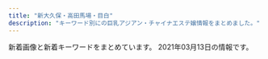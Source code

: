 ```yaml
---
title: "新大久保・高田馬場・目白"
description: "キーワード別にの巨乳アジアン・チャイナエステ嬢情報をまとめました。"
---
```


新着画像と新着キーワードをまとめています。
2021年03月13日の情報です。

<DmmAffiliateIns />
<KeywordTable
  shops={
    [
    {
        "station": "JR\u5927\u4e45\u4fdd\u99c5\u5357\u53e3",
        "name": "\u30df\u30eb\u30af",
        "url": "http://milk.tyo.cm/",
        "keywords": {
            "87": 8,
            "E": 16,
            "85": 24,
            "83": 8,
            "90": 8,
            "D": 40,
            "86": 8,
            "C": 14
        },
        "img_links": [
            "http://milk.tyo.cm/photos/sites/72/2021/02/202102240112042.jpg",
            "http://milk.tyo.cm/photos/sites/72/2021/03/2021030109204879.jpg",
            "http://milk.tyo.cm/images/tit_service.png",
            "http://milk.tyo.cm/images/img_service02.jpg",
            "http://milk.tyo.cm/images/tit_pick.png",
            "http://milk.tyo.cm/images/img_service01.jpg",
            "http://milk.tyo.cm/photos/sites/72/2020/11/202011100524008.jpg",
            "http://milk.tyo.cm/photos/sites/72/2021/03/2021030201303372.jpg",
            "http://milk.tyo.cm/images/room1_l.jpg",
            "http://milk.tyo.cm/images/top.png",
            "http://milk.tyo.cm/images/link_nav01.png",
            "http://milk.tyo.cm/images/sp_nav02.png",
            "http://milk.tyo.cm/photos/sites/72/2021/02/2021021003450576.jpg",
            "http://milk.tyo.cm/images/koko_234x60.png",
            "http://milk.tyo.cm/images/room3_l.jpg",
            "http://milk.tyo.cm/images/sp_header.jpg",
            "http://milk.tyo.cm/images/bg_cont01.png",
            "http://milk.tyo.cm/images/room2_l.jpg",
            "http://milk.tyo.cm/photos/sites/72/2020/06/2020061206444417.jpg",
            "http://milk.tyo.cm/images/img_service04.jpg",
            "http://milk.tyo.cm/images/bg_cont03.png",
            "http://milk.tyo.cm/images/ico_headline.png",
            "http://milk.tyo.cm/images/link_nav02.png",
            "http://milk.tyo.cm/images/sp_nav03.png",
            "http://milk.tyo.cm/photos/sites/72/2020/06/2020061206443832.jpg",
            "http://milk.tyo.cm/photos/sites/72/2021/01/2021012610102711.jpg",
            "http://milk.tyo.cm/images/room4_l.jpg",
            "http://milk.tyo.cm/images/re.png",
            "http://milk.tyo.cm/images/sp_nav01.png",
            "http://milk.tyo.cm/images/tit_staff.png",
            "http://milk.tyo.cm/photos/sites/72/2021/02/202102100345053.jpg",
            "http://milk.tyo.cm/images/link_nav05.png",
            "http://milk.tyo.cm/images/link_nav04.png",
            "http://milk.tyo.cm/images/com_tel.png",
            "http://milk.tyo.cm/images/img_service03.jpg",
            "http://milk.tyo.cm/images/sp_tit_pick.png",
            "http://milk.tyo.cm/images/link_nav03.png",
            "http://milk.tyo.cm/images/blog.jpg"
        ]
    },
    {
        "img_links": [
            "http://www.harunoyume.com/images/service-image.jpg",
            "http://www.harunoyume.com/images/covergirl.jpg",
            "http://www.harunoyume.com/images/discount.jpg",
            "http://www.harunoyume.com/images/campaign.jpg"
        ],
        "name": "\u6625\u306e\u5922",
        "url": "http://www.harunoyume.com/",
        "station": "JR\u65b0\u5927\u4e45\u4fdd\u99c5",
        "keywords": {}
    },
    {
        "station": "JR\u5927\u4e45\u4fdd\u99c5\u5317\u53e3",
        "name": "Lovely Heart",
        "url": "http://aes-salon.com/",
        "img_links": [
            "http://aes-salon.com/pic/top2.jpg",
            "http://aes-salon.com/scdl/staff/10351.jpg",
            "http://aes-salon.com/img/system/campaign.jpg",
            "http://aes-salon.com/scdl/staff/10641mb.jpg",
            "http://aes-salon.com/scdl/staff/10341.jpg",
            "http://aes-salon.com/scdl/staff/10671mb.jpg",
            "http://aes-salon.com/img/access/road3.jpg",
            "http://aes-salon.com/pic/head.jpg",
            "http://aes-salon.com/scdl/staff/10291mb.jpg",
            "http://aes-salon.com/scdl/staff/10631mb.jpg",
            "http://aes-salon.com/scdl/staff/10562.jpg",
            "http://aes-salon.com/scdl/staff/10571mb.jpg",
            "http://aes-salon.com/scdl/staff/10694.jpg",
            "http://aes-salon.com/scdl/staff/10602.jpg",
            "http://aes-salon.com/pic/top1.jpg",
            "http://aes-salon.com/scdl/staff/10081mb.jpg",
            "http://aes-salon.com/scdl/staff/10651.jpg",
            "http://aes-salon.com/scdl/staff/10671.jpg",
            "http://aes-salon.com/scdl/staff/10661.jpg",
            "http://aes-salon.com/scdl/staff/10292.jpg",
            "http://aes-salon.com/scdl/staff/10341mb.jpg",
            "http://aes-salon.com/scdl/staff/10121.jpg",
            "http://aes-salon.com/scdl/staff/10091mb.jpg",
            "http://aes-salon.com/scdl/staff/10411mb.jpg",
            "http://aes-salon.com/scdl/staff/10091.jpg",
            "http://aes-salon.com/scdl/staff/10471mb.jpg",
            "http://aes-salon.com/scdl/staff/10092.jpg",
            "http://aes-salon.com/scdl/staff/10351mb.jpg",
            "http://aes-salon.com/scdl/staff/10122.jpg",
            "http://aes-salon.com/scdl/staff/10511.jpg",
            "http://aes-salon.com/scdl/staff/10412.jpg",
            "http://aes-salon.com/scdl/staff/10462.jpg",
            "http://aes-salon.com/img/ttl_att.png",
            "http://aes-salon.com/scdl/staff/10471.jpg",
            "http://aes-salon.com/scdl/staff/10601mb.jpg",
            "http://aes-salon.com/img/access/roaddm.png",
            "http://aes-salon.com/img/access/road2.jpg",
            "http://aes-salon.com/scdl/staff/10441mb.jpg",
            "http://aes-salon.com/scdl/staff/10121mb.jpg",
            "http://aes-salon.com/img/ttl_staff.png",
            "http://aes-salon.com/scdl/staff/10291.jpg",
            "http://aes-salon.com/scdl/staff/10502.jpg",
            "http://aes-salon.com/scdl/staff/10472.jpg",
            "http://aes-salon.com/img/access/road4.jpg",
            "http://aes-salon.com/scdl/staff/10083.jpg",
            "http://aes-salon.com/scdl/staff/10411.jpg",
            "http://aes-salon.com/scdl/staff/10501mb.jpg",
            "http://aes-salon.com/img/access/road1.jpg",
            "http://aes-salon.com/img/ttl_attbnr.jpg",
            "http://aes-salon.com/scdl/staff/10081.jpg",
            "http://aes-salon.com/scdl/staff/10342.jpg",
            "http://aes-salon.com/scdl/staff/10501.jpg",
            "http://aes-salon.com/scdl/staff/10651mb.jpg",
            "http://aes-salon.com/scdl/staff/10082.jpg",
            "http://aes-salon.com/scdl/staff/10591.jpg",
            "http://aes-salon.com/scdl/staff/10661mb.jpg",
            "http://aes-salon.com/scdl/staff/10461.jpg",
            "http://aes-salon.com/scdl/staff/10563.jpg",
            "http://aes-salon.com/i/files/homeimg.jpg",
            "http://aes-salon.com/scdl/staff/10641.jpg",
            "http://aes-salon.com/scdl/staff/10621.jpg",
            "http://aes-salon.com/scdl/staff/10571.jpg",
            "http://aes-salon.com/scdl/staff/10691mb.jpg",
            "http://aes-salon.com/scdl/staff/10692.jpg",
            "http://aes-salon.com/scdl/staff/10601.jpg",
            "http://aes-salon.com/img/ttl_bekan.jpg",
            "http://aes-salon.com/scdl/staff/10693.jpg",
            "http://aes-salon.com/img/ttl_nouka.jpg",
            "http://aes-salon.com/scdl/staff/10461mb.jpg",
            "http://aes-salon.com/scdl/staff/10592.jpg",
            "http://aes-salon.com/img/ttl_sister.png",
            "http://aes-salon.com/scdl/staff/10591mb.jpg",
            "http://aes-salon.com/img/ttl_mobile.jpg",
            "http://aes-salon.com/scdl/staff/10681mb.jpg",
            "http://aes-salon.com/scdl/staff/10681.jpg",
            "http://aes-salon.com/scdl/staff/10631.jpg",
            "http://aes-salon.com/scdl/staff/10441.jpg",
            "http://aes-salon.com/scdl/staff/10691.jpg",
            "http://aes-salon.com/scdl/staff/10621mb.jpg",
            "http://aes-salon.com/scdl/staff/10511mb.jpg",
            "http://aes-salon.com/scdl/staff/10561.jpg",
            "http://aes-salon.com/scdl/staff/10561mb.jpg"
        ],
        "keywords": {
            "C": 35
        }
    },
    {
        "name": "Lui\uff5e\u30eb\u30a4\uff5e",
        "img_links": [
            "http://www.e-candy.work/img/ai1.jpg",
            "http://www.e-candy.work/images/mobile.jpg",
            "http://www.e-candy.work/images/5.jpg",
            "http://www.e-candy.work/images/sys1.jpg",
            "http://www.e-candy.work/images/sys2.jpg",
            "http://www.e-candy.work/images/int1.png",
            "http://www.e-candy.work/images/head.jpg",
            "http://www.e-candy.work/img/miki1.jpg",
            "http://www.e-candy.work/images/6.jpg",
            "http://www.e-candy.work/images/7.jpg",
            "http://www.e-candy.work/img/nana1.jpg",
            "http://www.e-candy.work/images/interior_t.png",
            "http://www.e-candy.work/images/staff_t.png",
            "http://www.e-candy.work/images/info.png",
            "http://www.e-candy.work/images/int2.png",
            "http://www.e-candy.work/images/1.jpg",
            "http://www.e-candy.work/images/s1.png",
            "http://www.e-candy.work/images/8.jpg",
            "http://www.e-candy.work/img/haruka1.jpg",
            "http://www.e-candy.work/images/sys3.png",
            "http://www.e-candy.work/images/newface.png",
            "http://www.e-candy.work/images/3.jpg",
            "http://www.e-candy.work/img/rina1.jpg",
            "http://www.e-candy.work/img/yui1.jpg",
            "http://www.e-candy.work/images/news.jpg",
            "http://www.e-candy.work/images/4.jpg",
            "http://www.e-candy.work/images/tel.jpg",
            "http://www.e-candy.work/img/aya1.jpg"
        ],
        "keywords": {},
        "station": "\u65b0\u5927\u4e45\u4fdd\u99c5",
        "url": "http://www.e-candy.work/"
    },
    {
        "url": "https://angel.abnavi.info/",
        "keywords": {
            "87": 1,
            "86": 4,
            "85": 1,
            "D": 5,
            "C": 14
        },
        "name": "Angel",
        "img_links": [
            "https://angel.abnavi.info/images/end.png",
            "https://angel.abnavi.info/photos/sites/7/2020/11/2020110606371089.jpg",
            "https://angel.abnavi.info/images/room1.jpg",
            "https://angel.abnavi.info/images/room2.jpg",
            "https://angel.abnavi.info/images/room3.jpg",
            "https://angel.abnavi.info/photos/sites/7/2020/07/2020073006120917.jpg",
            "https://angel.abnavi.info/images/news_bj3.jpg",
            "https://angel.abnavi.info/images/nbj1.jpg",
            "https://angel.abnavi.info/images/nbj3.jpg",
            "https://angel.abnavi.info/images/room4.jpg",
            "https://angel.abnavi.info/images/s_news.png",
            "https://angel.abnavi.info/photos/sites/7/2020/10/2020101305350920.jpg",
            "https://angel.abnavi.info/photos/sites/7/2020/07/2020073005201940.jpg",
            "https://angel.abnavi.info/images/s_staff.jpg",
            "https://angel.abnavi.info/photos/sites/7/2020/07/2020073005202048.jpg",
            "https://angel.abnavi.info/images/top.jpg",
            "https://angel.abnavi.info/photos/sites/7/2020/09/2020092301333424.jpg"
        ],
        "station": "JR\u9ad8\u7530\u99ac\u5834\u99c5"
    },
    {
        "keywords": {
            "D": 182,
            "C": 2,
            "88": 27,
            "85": 18,
            "83": 9,
            "86": 94,
            "E": 36,
            "87": 72
        },
        "url": "http://familiar.tyo.cm/",
        "img_links": [
            "http://familiar.tyo.cm/photos/sites/37/2019/03/2019032406115312.jpg",
            "http://familiar.tyo.cm/photos/sites/37/2019/06/2019061502562797.jpg",
            "http://familiar.tyo.cm/photos/sites/37/2019/11/2019110802115992.jpg",
            "http://familiar.tyo.cm/photos/sites/37/2019/09/201909270657496.jpg",
            "http://familiar.tyo.cm/photos/sites/37/2019/12/2019120502264671.jpg",
            "http://familiar.tyo.cm/photos/sites/37/2019/12/2019120401354980.jpg",
            "http://familiar.tyo.cm/images/s_link.jpg",
            "http://familiar.tyo.cm/photos/sites/37/2019/03/2019031806471671.jpg",
            "http://familiar.tyo.cm/photos/sites/37/2019/06/2019061502562745.jpg",
            "http://familiar.tyo.cm/photos/sites/37/2019/12/201912130833132.jpg",
            "http://familiar.tyo.cm/photos/sites/37/2019/03/2019032406115446.jpg",
            "http://familiar.tyo.cm/photos/sites/37/2019/03/2019032406115451.jpg",
            "http://familiar.tyo.cm/photos/sites/37/2019/12/2019120401354873.jpg",
            "http://familiar.tyo.cm/photos/sites/37/2019/10/2019100304481325.jpg",
            "http://familiar.tyo.cm/photos/sites/37/2018/12/2018121903013346.jpg",
            "http://familiar.tyo.cm/photos/sites/37/2019/06/2019060406241084.jpg",
            "http://familiar.tyo.cm/photos/sites/37/2019/10/2019102408541458.jpg",
            "http://familiar.tyo.cm/images/mobile.jpg",
            "http://familiar.tyo.cm/photos/sites/37/2019/03/2019032406115491.jpg",
            "http://familiar.tyo.cm/photos/sites/37/2019/12/2019120502265383.jpg",
            "http://familiar.tyo.cm/photos/sites/37/2019/10/2019102502193826.jpg",
            "http://familiar.tyo.cm/photos/sites/37/2019/06/2019061502562798.jpg",
            "http://familiar.tyo.cm/photos/sites/37/2019/10/2019102502193551.jpg",
            "http://familiar.tyo.cm/photos/sites/37/2019/03/2019032406115598.jpg",
            "http://familiar.tyo.cm/images/1.png",
            "http://familiar.tyo.cm/images/top.png",
            "http://familiar.tyo.cm/images/s_news.jpg",
            "http://familiar.tyo.cm/images/tel.png",
            "http://familiar.tyo.cm/photos/sites/37/2019/12/2019120401355046.jpg",
            "http://familiar.tyo.cm/photos/sites/37/2019/03/2019032406115311.jpg",
            "http://familiar.tyo.cm/photos/sites/37/2018/12/2018121903022968.jpg",
            "http://familiar.tyo.cm/photos/sites/37/2019/09/2019090503385014.jpg",
            "http://familiar.tyo.cm/photos/sites/37/2019/11/2019112902341792.jpg",
            "http://familiar.tyo.cm/photos/sites/37/2019/06/2019062210030384.jpg",
            "http://familiar.tyo.cm/photos/sites/37/2019/06/201906040617136.jpg",
            "http://familiar.tyo.cm/photos/sites/37/2019/11/2019112002511160.jpg",
            "http://familiar.tyo.cm/photos/sites/37/2019/06/2019060406161857.jpg",
            "http://familiar.tyo.cm/images/s_staff.jpg",
            "http://familiar.tyo.cm/photos/sites/37/2019/03/2019032406115440.jpg"
        ],
        "station": "JR\u65b0\u5927\u4e45\u4fdd\u99c5",
        "name": "Familiar\u30fb\u30d5\u30a1\u30df\u30ea\u30fc\u30a2"
    },
    {
        "img_links": [
            "http://www.china-es.info/images/news.jpg",
            "http://www.china-es.info/images/mobile.jpg",
            "http://www.china-es.info/img/nana1.jpg",
            "http://www.china-es.info/images/menu/interior.jpg",
            "http://www.china-es.info/images/top.jpg",
            "http://www.china-es.info/images/menu/top.jpg",
            "http://www.china-es.info/images/sys1.jpg",
            "http://www.china-es.info/images/int3.jpg",
            "http://www.china-es.info/images/staff_t.jpg",
            "http://www.china-es.info/images/interior_t.jpg",
            "http://www.china-es.info/img/hibiki1.jpg",
            "http://www.china-es.info/images/rec2.jpg",
            "http://www.china-es.info/images/sys2.jpg",
            "http://www.china-es.info/images/int1.jpg",
            "http://www.china-es.info/images/int4.jpg",
            "http://www.china-es.info/img/ringo1.jpg",
            "http://www.china-es.info/img/nana2.jpg",
            "http://www.china-es.info/images/sys3.jpg",
            "http://www.china-es.info/images/menu/staff.jpg",
            "http://www.china-es.info/images/int2.jpg",
            "http://www.china-es.info/images/head.jpg",
            "http://www.china-es.info/images/rec1.jpg"
        ],
        "url": "http://www.china-es.info/",
        "station": "JR\u9ad8\u7530\u99ac\u5834\u99c5\u65e9\u7a32\u7530\u53e3",
        "keywords": {},
        "name": "Honey At Home \u30cf\u30cb\u30fc\u30a2\u30c3\u30c8\u30db\u30fc\u30e0"
    },
    {
        "img_links": [
            "http://familiar.ests.jp/photos/sites/33/2019/09/2019092718554568.jpg",
            "http://familiar.ests.jp/images/staff_bj4s.png",
            "http://familiar.ests.jp/images/news.png",
            "http://familiar.ests.jp/photos/sites/33/2019/07/2019073009094778.jpg",
            "http://familiar.ests.jp/photos/sites/33/2019/09/2019092318545965.jpg",
            "http://familiar.ests.jp/images/s_link.png",
            "http://familiar.ests.jp/images/staff_bj1s.png",
            "http://familiar.ests.jp/images/mobile.jpg",
            "http://familiar.ests.jp/images/top.jpg",
            "http://familiar.ests.jp/images/nei_bj1.png",
            "http://familiar.ests.jp/images/s_service.png",
            "http://familiar.ests.jp/images/acc.png",
            "http://familiar.ests.jp/images/bian.jpg",
            "http://familiar.ests.jp/photos/sites/33/2019/09/2019092718570723.jpg",
            "http://familiar.ests.jp/images/service.jpg",
            "http://familiar.ests.jp/photos/sites/33/2020/10/2020101901153954.jpg",
            "http://familiar.ests.jp/photos/sites/33/2020/10/2020101409554799.jpg",
            "http://familiar.ests.jp/images/s_staff.png",
            "http://familiar.ests.jp/images/info.png"
        ],
        "name": "\u99ac\u5834one",
        "url": "http://familiar.ests.jp/",
        "station": "JR\u9ad8\u7530\u99ac\u5834\u99c5\u65e9\u7a32\u7530\u53e3",
        "keywords": {
            "C": 18,
            "86": 3,
            "83": 3
        }
    },
    {
        "img_links": [
            "http://esthe.top/images/an_1_05.jpg",
            "http://esthe.top/images/an_1_04.jpg",
            "http://esthe.top/images/staff_images/staff_07b.jpg",
            "http://esthe.top/images/room_images/gallery-01.jpg",
            "http://esthe.top/images/demo/slider/tooltips/slide3.png",
            "http://esthe.top/images/demo/slider/images/slide1.png",
            "http://esthe.top/images/room_images/gallery-03.jpg",
            "http://esthe.top/images/acs_ima/access-02.jpg",
            "http://esthe.top/images/room_images/gallery-06.jpg",
            "http://esthe.top/images/room_images/index-02.jpg",
            "http://esthe.top/images/staff_images/staff_01a.jpg",
            "http://esthe.top/images/an_2_05.jpg",
            "http://esthe.top/images/staff_images/staff_01b.jpg",
            "http://esthe.top/images/staff_images/staff_010a.jpg",
            "http://esthe.top/images/demo/slider/images/slide4.png",
            "http://esthe.top/images/Bottom_01.jpg",
            "http://esthe.top/images/an_1_06.jpg",
            "http://esthe.top/images/acs_ima/access-04.jpg",
            "http://esthe.top/images/staff_images/staff_010b.jpg",
            "http://esthe.top/images/staff_images/staff_04b.jpg",
            "http://esthe.top/images/Bottom_02.jpg",
            "http://esthe.top/images/staff_images/staff_09b.jpg",
            "http://esthe.top/images/an_2_03.jpg",
            "http://esthe.top/images/an_2_06.jpg",
            "http://esthe.top/images/an_2_04.jpg",
            "http://esthe.top/images/staff_images/staff_04a.jpg",
            "http://esthe.top/images/QRcode.jpg",
            "http://esthe.top/images/demo/slider/tooltips/slide1.png",
            "http://esthe.top/images/staff_images/staff_09a.jpg",
            "http://esthe.top/images/room_images/index-01.jpg",
            "http://esthe.top/images/an_1_03.jpg",
            "http://esthe.top/images/demo/slider/tooltips/slide5.png",
            "http://esthe.top/images/room_images/gallery-02.jpg",
            "http://esthe.top/images/acs_ima/access-01.jpg",
            "http://esthe.top/images/demo/slider/images/slide2.png",
            "http://esthe.top/images/an_2_02.jpg",
            "http://esthe.top/images/an_1_07.jpg",
            "http://esthe.top/images/an_2_07.jpg",
            "http://esthe.top/images/room_images/gallery-05.jpg",
            "http://esthe.top/images/acs_ima/access-03.jpg",
            "http://esthe.top/images/demo/slider/images/slide5.png",
            "http://esthe.top/images/demo/slider/images/slide3.png",
            "http://esthe.top/images/demo/slider/tooltips/slide4.png",
            "http://esthe.top/images/room_images/gallery-04.jpg",
            "http://esthe.top/images/staff_images/staff_07a.jpg",
            "http://esthe.top/images/an_1_02.jpg",
            "http://esthe.top/images/demo/slider/tooltips/slide2.png"
        ],
        "url": "http://esthe.top/",
        "keywords": {},
        "name": "RAN\uff5e\u30e9\u30f3\uff5e",
        "station": "JR\u9ad8\u7530\u99ac\u5834\u99c5\u6771\u53e3"
    },
    {
        "url": "http://massage-1.net/",
        "img_links": [
            "http://massage-1.net/images/top/top_04.jpg",
            "http://massage-1.net/images/staff_image/staf_05a.jpg",
            "http://massage-1.net/images/page_top.png",
            "http://massage-1.net/images/top/top_06.jpg",
            "http://massage-1.net/images/top/top_01.jpg",
            "http://massage-1.net/images/top/top_02.jpg",
            "http://massage-1.net/images/top/top_03.jpg",
            "http://massage-1.net/images/top/top_08.png",
            "http://massage-1.net/images/top/top_05.jpg",
            "http://massage-1.net/images/home/top.jpg"
        ],
        "name": "\u697d\u5712",
        "station": "JR\u9ad8\u7530\u99ac\u5834\u99c5\u65e9\u7a32\u7530\u53e3",
        "keywords": {}
    },
    {
        "url": "https://tsukinohana88.wixsite.com/index",
        "img_links": [
            "https://static.wixstatic.com/media/80a184_badd496c271c4b31b8258ef657e73a1c~mv2.jpg",
            "https://static.wixstatic.com/media/80a184_4550829836ff415fbf5640784aed82eb~mv2.png",
            "https://static.wixstatic.com/media/80a184_126746405a7f40f191a12f71b777ea41~mv2.png",
            "https://static.wixstatic.com/media/80a184_e559d78a6dc94757946448f2405d903b~mv2.jpg",
            "https://static.wixstatic.com/media/80a184_5208b825bc574a8e8c38cfed61640f7b~mv2.png",
            "https://static.wixstatic.com/media/80a184_6f8a99a76cfa4e8cb6871f8cdc4667f5~mv2.png",
            "https://static.wixstatic.com/media/71aabe_7fde48e91203411687f75bf66049b810~mv2.jpg",
            "https://static.wixstatic.com/media/71aabe_595c6eb6f67c4a098580c4aa868223d6~mv2.jpg",
            "https://static.wixstatic.com/media/80a184_1b3783a2f5af4bb192773e9c310f5c89~mv2.png",
            "https://static.wixstatic.com/media/80a184_18f60081ea1047b0a35a349e1c4155f8~mv2.jpg",
            "https://static.wixstatic.com/media/80a184_60e3e10d71c6473ca82f313fefc49773~mv2.png",
            "https://static.wixstatic.com/media/80a184_82935849944c46ee915c04bfe2e9b3cb~mv2.jpeg",
            "https://static.wixstatic.com/media/80a184_591f50f34faa42e6b9492a8d9157c96f~mv2.png",
            "https://static.wixstatic.com/media/80a184_b70a2c117ac542f79ec2a2014b642be4~mv2.png"
        ],
        "station": "JR\u65b0\u5927\u4e45\u4fdd\u99c5",
        "name": "\u6708\u306e\u82b1",
        "keywords": {}
    },
    {
        "station": "JR\u5927\u4e45\u4fdd\u99c5\u5317\u53e3",
        "name": "COCORO",
        "url": "https://www.cocoro556.in/",
        "img_links": [
            "https://www.cocoro556.in/img/material/pd_st1.png",
            "https://www.cocoro556.in/img/material/p3_1_t1.png",
            "https://www.cocoro556.in/img/girl/list/slist144346e3df3ff1cef1386c89c6ba9e9f72e.jpg",
            "https://www.cocoro556.in/img/girl/thumb/smain126242f85375ac3eb532582567360874d2d6.jpg",
            "https://www.cocoro556.in/img/girl/thumb/smain1423ae12bc52cc115b3190fbe6a84a8ffa74.jpg",
            "https://www.cocoro556.in/img/girl/main/smain164135ee9e4407f412c3d2708030a189f1c0.jpg",
            "https://www.cocoro556.in/img/material/pageheaderimg4.jpg",
            "https://www.cocoro556.in/img/material/p2_t2_sub_m1_2.png",
            "https://www.cocoro556.in/img/material/pd_st3.png",
            "https://www.cocoro556.in/img/camp/camp20200426sub.jpg",
            "https://www.cocoro556.in/img/material/p2_t2_subt5_m1.png",
            "https://www.cocoro556.in/img/material/mobilesite.png",
            "https://www.cocoro556.in/img/material/photost7.png",
            "https://www.cocoro556.in/img/material/p2_t2_sub_m1_1.png",
            "https://www.cocoro556.in/img/material/noimg_m.jpg",
            "https://www.cocoro556.in/img/material/p2_t2_subt1.png",
            "https://www.cocoro556.in/img/girl/list/slist16322954962968a79edd4eae79b844b9988.jpg",
            "https://www.cocoro556.in/img/girl/thumb/smain1443346e3df3ff1cef1386c89c6ba9e9f72e.jpg",
            "https://www.cocoro556.in/img/girl/thumb/smain1493773ceed1a7cd35919e9c6866285fb943.jpg",
            "https://www.cocoro556.in/img/material/pd_number.png",
            "https://www.cocoro556.in/img/material/gm4_rollout.png",
            "https://www.cocoro556.in/img/material/pageheaderimg1.jpg",
            "https://www.cocoro556.in/img/material/photost5.png",
            "https://www.cocoro556.in/img/material/p2_t2_subt5.png",
            "https://www.cocoro556.in/img/material/p6_t3.png",
            "https://www.cocoro556.in/img/girl/thumb/smain1541a1f8e548a2959236fdd0e7abcde80ac7.jpg",
            "https://www.cocoro556.in/img/girl/thumb/smain126332fd72809eba38056753c1720b05d8d5.jpg",
            "https://www.cocoro556.in/img/material/p2_t2_subt5_m2.png",
            "https://www.cocoro556.in/img/girl/thumb/smain1441346e3df3ff1cef1386c89c6ba9e9f72e.jpg",
            "https://www.cocoro556.in/img/material/top_t3_imgrev1.jpg",
            "https://www.cocoro556.in/img/material/photost4rev1.png",
            "https://www.cocoro556.in/img/material/top_t3.png",
            "https://www.cocoro556.in/img/girl/thumb/smain126142f85375ac3eb532582567360874d2d6.jpg",
            "https://www.cocoro556.in/img/girl/list/slist12642f85375ac3eb532582567360874d2d6.jpg",
            "https://www.cocoro556.in/img/material/p2_t2_subt3.png",
            "https://www.cocoro556.in/img/material/p6_t3_subt1.png",
            "https://www.cocoro556.in/img/girl/main/smain163122954962968a79edd4eae79b844b9988.jpg",
            "https://www.cocoro556.in/img/material/p5_t1.png",
            "https://www.cocoro556.in/img/material/p6_t2_subt1.png",
            "https://www.cocoro556.in/img/material/p6_t2.png",
            "https://www.cocoro556.in/img/material/photost6.png",
            "https://www.cocoro556.in/img/girl/thumb/smain1462f806d031a1244ccfaa8b4d307f6ef6d7.jpg",
            "https://www.cocoro556.in/img/material/gm6_rollout.png",
            "https://www.cocoro556.in/img/material/age_rollout.png",
            "https://www.cocoro556.in/img/material/leftinfo.png",
            "https://www.cocoro556.in/img/girl/thumb/smain1543ab2e0ee9f9fde8103e9fe80e33b07761.jpg",
            "https://www.cocoro556.in/img/material/gm5_rollover.png",
            "https://www.cocoro556.in/img/material/p2_t2_subt4.png",
            "https://www.cocoro556.in/img/material/gm3_rollout.png",
            "https://www.cocoro556.in/img/girl/list/slist142b75436b0012f83588e08b8d8eb48c8c2.jpg",
            "https://www.cocoro556.in/img/material/p6_t1.png",
            "https://www.cocoro556.in/img/girl/main/smain1541a1f8e548a2959236fdd0e7abcde80ac7.jpg",
            "https://www.cocoro556.in/img/girl/list/slist146f806d031a1244ccfaa8b4d307f6ef6d7.jpg",
            "https://www.cocoro556.in/img/girl/thumb/smain1421b75436b0012f83588e08b8d8eb48c8c2.jpg",
            "https://www.cocoro556.in/img/girl/thumb/smain1542a1f8e548a2959236fdd0e7abcde80ac7.jpg",
            "https://www.cocoro556.in/img/girl/thumb/smain1491773ceed1a7cd35919e9c6866285fb943.jpg",
            "https://www.cocoro556.in/img/girl/list/slist16435ee9e4407f412c3d2708030a189f1c0.jpg",
            "https://www.cocoro556.in/img/girl/main/smain1441346e3df3ff1cef1386c89c6ba9e9f72e.jpg",
            "https://www.cocoro556.in/img/material/top_t4.png",
            "https://www.cocoro556.in/img/girl/main/smain126142f85375ac3eb532582567360874d2d6.jpg",
            "https://www.cocoro556.in/img/material/noimg_s.jpg",
            "https://www.cocoro556.in/img/material/p3_t1.png",
            "https://www.cocoro556.in/img/girl/thumb/smain164135ee9e4407f412c3d2708030a189f1c0.jpg",
            "https://www.cocoro556.in/img/girl/thumb/smain14634879628e490d1ecf1cd7a9d727569f95.jpg",
            "https://www.cocoro556.in/img/material/ftel.png",
            "https://www.cocoro556.in/img/girl/thumb/smain1442346e3df3ff1cef1386c89c6ba9e9f72e.jpg",
            "https://www.cocoro556.in/img/material/pd_st2.png",
            "https://www.cocoro556.in/img/material/gm3_rollover.png",
            "https://www.cocoro556.in/img/material/gm2_rollout.png",
            "https://www.cocoro556.in/img/material/gm5_rollout.png",
            "https://www.cocoro556.in/img/material/p2_t2_subt4_m1.png",
            "https://www.cocoro556.in/img/material/photost1.png",
            "https://www.cocoro556.in/img/material/p2_t2_sub_m1_3.png",
            "https://www.cocoro556.in/img/material/pageheaderimg3.jpg",
            "https://www.cocoro556.in/img/girl/list/slist149773ceed1a7cd35919e9c6866285fb943.jpg",
            "https://www.cocoro556.in/img/girl/main/smain1461f806d031a1244ccfaa8b4d307f6ef6d7.jpg",
            "https://www.cocoro556.in/img/material/top_t1.png",
            "https://www.cocoro556.in/img/material/p2_t2.png",
            "https://www.cocoro556.in/img/material/gm2_rollover.png",
            "https://www.cocoro556.in/img/girl/thumb/smain163122954962968a79edd4eae79b844b9988.jpg",
            "https://www.cocoro556.in/img/material/p2_t2_subt2.png",
            "https://www.cocoro556.in/img/material/gm6_rollover.png",
            "https://www.cocoro556.in/img/material/top_t2.png",
            "https://www.cocoro556.in/img/girl/thumb/smain1461f806d031a1244ccfaa8b4d307f6ef6d7.jpg",
            "https://www.cocoro556.in/img/material/photost2rev1.png",
            "https://www.cocoro556.in/img/girl/main/smain1421b75436b0012f83588e08b8d8eb48c8c2.jpg",
            "https://www.cocoro556.in/img/camp/camp20210301.jpg",
            "https://www.cocoro556.in/img/material/accminimgrev1.jpg",
            "https://www.cocoro556.in/img/girl/thumb/smain14922dea5bdda380e76839c012ab24bd9f82.jpg",
            "https://www.cocoro556.in/img/material/gm1_rollout.png",
            "https://www.cocoro556.in/img/material/photost3rev1.png",
            "https://www.cocoro556.in/img/material/pageheaderimg2.jpg",
            "https://www.cocoro556.in/img/material/top_t3_subt1.png",
            "https://www.cocoro556.in/img/girl/list/slist154a1f8e548a2959236fdd0e7abcde80ac7.jpg",
            "https://www.cocoro556.in/img/material/noimg_b.jpg",
            "https://www.cocoro556.in/img/girl/thumb/smain1422b75436b0012f83588e08b8d8eb48c8c2.jpg",
            "https://www.cocoro556.in/img/material/gm1_rollover.png",
            "https://www.cocoro556.in/img/girl/main/smain1491773ceed1a7cd35919e9c6866285fb943.jpg"
        ],
        "keywords": {
            "E": 1,
            "C": 21
        }
    },
    {
        "url": "http://www.y-rlx.site/",
        "img_links": [
            "http://www.y-rlx.site/images/info_09.jpg",
            "http://www.y-rlx.site/images/upload/thumb/c69d7050fbdbb36f.jpg",
            "http://www.y-rlx.site/images/index_05.jpg",
            "http://www.y-rlx.site/images/rec_09.jpg",
            "http://www.y-rlx.site/images/index_13.jpg",
            "http://www.y-rlx.site/images/index_19.jpg",
            "http://www.y-rlx.site/images/index_20.jpg",
            "http://www.y-rlx.site/girl/04.jpg",
            "http://www.y-rlx.site/images/rec.jpg",
            "http://www.y-rlx.site/images/index_11.jpg",
            "http://www.y-rlx.site/images/staff_09.jpg",
            "http://www.y-rlx.site/images/upload/thumb/70a5f13cd0d1ff92.jpg",
            "http://www.y-rlx.site/images/index_06.jpg",
            "http://www.y-rlx.site/images/index_08.jpg",
            "http://www.y-rlx.site/images/card.jpg",
            "http://www.y-rlx.site/images/index_03.jpg",
            "http://www.y-rlx.site/girl/01.jpg",
            "http://www.y-rlx.site/images/upload/thumb/e0a26e58e17a1416.jpg",
            "http://www.y-rlx.site/images/index_01.jpg",
            "http://www.y-rlx.site/images/index_02.jpg",
            "http://www.y-rlx.site/images/upload/thumb/2c7fdde9ad97892b.jpg",
            "http://www.y-rlx.site/images/index_10.jpg",
            "http://y-rlx.site/images/index_04.jpg",
            "http://www.y-rlx.site/images/upload/thumb/ed8b0cbb7323414a.jpg",
            "http://www.y-rlx.site/images/upload/thumb/aca6a86f5cace319.jpg",
            "http://www.y-rlx.site/images/index_18.jpg",
            "http://www.y-rlx.site/images/index_15.jpg",
            "http://www.y-rlx.site/images/index_04.jpg",
            "http://www.y-rlx.site/girl/03.jpg",
            "http://www.y-rlx.site/images/upload/thumb/e47d8394208727d5.jpg",
            "http://www.y-rlx.site/images/index_09.jpg",
            "http://www.y-rlx.site/girl/05.jpg",
            "http://y-rlx.site/images/index_07.jpg",
            "http://www.y-rlx.site/images/index_07.jpg",
            "http://www.y-rlx.site/images/info.jpg",
            "http://www.y-rlx.site/girl/02.jpg",
            "http://www.y-rlx.site/images/upload/thumb/54a95ee3ee096a35.jpg"
        ],
        "station": "JR\u9ad8\u7530\u99ac\u5834\u99c5\u65e9\u7a32\u7530\u53e3",
        "keywords": {
            "D": 1,
            "C": 5,
            "89": 1,
            "87": 4,
            "88": 1
        },
        "name": "\u60a0\u30a8\u30b9\u30c6"
    },
    {
        "station": "JR\u65b0\u5927\u4e45\u4fdd\u99c5",
        "name": "\u7e01\u4e2d\u7e01\uff5e\u3048\u3093\u3061\u3085\u3046\u3048\u3093\uff5e",
        "img_links": [
            "http://www.enchuen.com/images/tw_footer.png",
            "http://www.enchuen.com/images/interior01.jpg",
            "http://www.enchuen.com/images/img_service03.png",
            "http://www.enchuen.com/images/ban-tel.png",
            "http://www.enchuen.com/images/btn_gnavi02_no.png",
            "http://www.enchuen.com/images/btn_gnavi06_no.png",
            "http://www.enchuen.com/images/h2_linkban.png",
            "http://www.enchuen.com/images/btn_gnavi04_no.png",
            "http://www.enchuen.com/images/interior03.jpg",
            "http://www.enchuen.com/images/h2_alliancegide.png",
            "http://www.enchuen.com/images/therapist_kaori.jpg",
            "http://www.enchuen.com/images/btn_gnavi01_no.png",
            "http://www.enchuen.com/images/therapist_kaori_s.jpg",
            "http://www.enchuen.com/images/img_service07.png",
            "http://www.enchuen.com/images/top_slider4.jpg",
            "http://www.enchuen.com/images/top_slider5.jpg",
            "http://www.enchuen.com/images/top_slider6.jpg",
            "http://www.enchuen.com/images/therapist_yume_s.jpg",
            "http://www.enchuen.com/images/interior02_s.jpg",
            "http://www.enchuen.com/images/tel_header.png",
            "http://www.enchuen.com/images/interior01_s.jpg",
            "http://www.enchuen.com/images/h2_contact.png",
            "http://www.enchuen.com/images/h2_information.png",
            "http://www.enchuen.com/images/q_qa.png",
            "http://www.enchuen.com/images/ins_footer.png",
            "http://www.enchuen.com/images/a_qa.png",
            "http://www.enchuen.com/images/img_service05.png",
            "http://www.enchuen.com/images/img_service06.png",
            "http://www.enchuen.com/images/h2_alliancegide2.png",
            "http://www.enchuen.com/images/img_aromaoil.png",
            "http://www.enchuen.com/images/top_slider1.jpg",
            "http://www.enchuen.com/images/h2_link01.png",
            "http://www.enchuen.com/images/h2_twitter.png",
            "http://www.enchuen.com/images/therapist_noa.jpg",
            "http://www.enchuen.com/images/h2_servicecontents.png",
            "http://www.enchuen.com/images/img_slider02.png",
            "http://www.enchuen.com/images/mail_header.png",
            "http://www.enchuen.com/images/img_service04.png",
            "http://www.enchuen.com/images/top_slider3.jpg",
            "http://www.enchuen.com/images/img_slider03.png",
            "http://www.enchuen.com/images/img_comimgsoon.jpg",
            "http://www.enchuen.com/images/btn_gnavi05_no.png",
            "http://www.enchuen.com/images/pagetop.png",
            "http://www.enchuen.com/images/h2_alltherapist.png",
            "http://www.enchuen.com/images/pickmessage01.png",
            "http://www.enchuen.com/images/therapist_yume.jpg",
            "http://www.enchuen.com/images/interior04.jpg",
            "http://www.enchuen.com/images/btn_gnavi03_no.png",
            "http://www.enchuen.com/images/img_service02.png",
            "http://www.enchuen.com/images/ins_header.png",
            "http://www.enchuen.com/images/therapist_yona.jpg",
            "http://www.enchuen.com/images/therapist_yona_s.jpg",
            "http://www.enchuen.com/images/interior02.jpg",
            "http://www.enchuen.com/images/top_slider2.jpg",
            "http://www.enchuen.com/images/therapist_noa_s.jpg",
            "http://www.enchuen.com/images/mess_footer.png",
            "http://www.enchuen.com/images/interior04_s.jpg",
            "http://www.enchuen.com/images/img_service01.png",
            "http://www.enchuen.com/images/img_slider01.png",
            "http://www.enchuen.com/images/h2_instagam.png",
            "http://www.enchuen.com/images/h2_qa.png",
            "http://www.enchuen.com/images/interior03_s.jpg",
            "http://www.enchuen.com/images/tw_header.png",
            "http://www.enchuen.com/images/icon_eng.png",
            "http://www.enchuen.com/images/icon_chi.png"
        ],
        "keywords": {
            "C": 4
        },
        "url": "http://www.enchuen.com/"
    },
    {
        "station": "JR\u5927\u4e45\u4fdd\u99c5\u5317\u53e3",
        "name": "\u7652\u3057\u306e\u51fa\u4f1a\u3044",
        "url": "http://p-aroma.work/",
        "img_links": [
            "http://p-aroma.work/images/tel.jpg",
            "http://p-aroma.work/images/mobile.jpg",
            "http://p-aroma.work/images/staff_t.png",
            "http://p-aroma.work/images/s2.jpg",
            "http://p-aroma.work/staff/mayu.jpg",
            "http://p-aroma.work/images/s1.png",
            "http://p-aroma.work/images/interior_t.png",
            "http://p-aroma.work/img/mayu1.png",
            "http://p-aroma.work/images/3.jpg",
            "http://p-aroma.work/img/rina1.png",
            "http://p-aroma.work/images/1.jpg",
            "http://p-aroma.work/images/s1.jpg",
            "http://p-aroma.work/img/ayaka1.png",
            "http://p-aroma.work/staff/ayaka.jpg",
            "http://p-aroma.work/img/kasumi1.png",
            "http://p-aroma.work/images/4.jpg",
            "http://p-aroma.work/staff/mirai.jpg",
            "http://p-aroma.work/images/sys.png",
            "http://p-aroma.work/staff/kasumi.jpg",
            "http://p-aroma.work/images/int2.png",
            "http://p-aroma.work/images/int1.png",
            "http://p-aroma.work/staff/rina.jpg",
            "http://p-aroma.work/images/2.jpg",
            "http://p-aroma.work/images/news.jpg",
            "http://p-aroma.work/img/mirai1.png",
            "http://p-aroma.work/images/head.jpg",
            "http://p-aroma.work/images/6.jpg"
        ],
        "keywords": {}
    },
    {
        "station": "JR\u5927\u4e45\u4fdd\u99c5\u5317\u53e3",
        "img_links": [
            "https://est-hana.com/img/girl/main/s75_1.jpg",
            "https://est-hana.com/img/camp/camp20210301.png",
            "https://est-hana.com/img/girl/pickup/topgirl20161016054301.png",
            "https://est-hana.com/img/girl/list/s86_list.jpg",
            "https://est-hana.com/img/girl/main/s86_1.jpg",
            "https://est-hana.com/img/material/gm1_rollout.png",
            "https://est-hana.com/img/material/line1.png",
            "https://est-hana.com/img/girl/pickup/topgirl20180308214256.png",
            "https://est-hana.com/img/material/photorenew4.jpg",
            "https://est-hana.com/img/girl/pickup/topgirl20140502225842.png",
            "https://est-hana.com/img/girl/list/s86_face.jpg",
            "https://est-hana.com/img/girl/pickup/pickup20180526173711.jpg",
            "https://est-hana.com/img/material/systme_t2.png",
            "https://est-hana.com/img/girl/pickup/pickup20180830201105.jpg",
            "https://est-hana.com/img/girl/list/sface187386757ea62d773ca58e2457fc23b8e13.jpg",
            "https://est-hana.com/img/material/sys_course2_rev2.png",
            "https://est-hana.com/img/girl/thumb/smain1912da4fa2da2e801312734721e1a44d8e19.jpg",
            "https://est-hana.com/img/material/month.png",
            "https://est-hana.com/img/girl/thumb/s77_2.jpg",
            "https://est-hana.com/img/girl/main/s180_1.jpg",
            "https://est-hana.com/img/girl/thumb/s163_1.jpg",
            "https://est-hana.com/img/material/photorenew3.jpg",
            "https://est-hana.com/img/material/gm5_rollout.png",
            "https://est-hana.com/img/girl/thumb/s173_2.jpg",
            "https://est-hana.com/img/girl/thumb/smain184149673a0eecbfdaab27d1a016ce6f4281.jpg",
            "https://est-hana.com/img/girl/pickup/topgirl20180526173824.png",
            "https://est-hana.com/img/girl/main/smain2011f76f2060b2832bbbbc9d7dcf4a818dfe.jpg",
            "https://est-hana.com/img/girl/main/smain1871110bf62c88dcefca310cdc127f9b11f2.jpg",
            "https://est-hana.com/img/girl/main/smain197153ce52e0264e81a8a42e5d3c84dd833e.jpg",
            "https://est-hana.com/img/girl/main/s173_1.jpg",
            "https://est-hana.com/img/girl/main/smain1891e9ae2d8752cd8b9474ebd62df9909f9b.jpg",
            "https://est-hana.com/img/material/photorenew1.jpg",
            "https://est-hana.com/img/girl/thumb/smain1913da4fa2da2e801312734721e1a44d8e19.jpg",
            "https://est-hana.com/img/material/massap5.jpg",
            "https://est-hana.com/img/girl/thumb/s77_1.jpg",
            "https://est-hana.com/img/material/top_t2.png",
            "https://est-hana.com/img/material/staff_t1rev1.png",
            "https://est-hana.com/img/girl/list/slist187110f9d5212fd19d8b8410ec6bff294e6.jpg",
            "https://est-hana.com/img/girl/thumb/smain1871110bf62c88dcefca310cdc127f9b11f2.jpg",
            "https://est-hana.com/img/whatnew/20200304.jpg",
            "https://est-hana.com/img/material/gm4_rollout.png",
            "https://est-hana.com/img/girl/thumb/smain1902e7f2a11706f93c08ab1eb76c57c0a501.jpg",
            "https://est-hana.com/img/girl/list/s163_list.jpg",
            "https://est-hana.com/img/girl/thumb/smain1991a8b144d9cbd006fc9dffdf23ad77de07.jpg",
            "https://est-hana.com/img/material/massap1.jpg",
            "https://est-hana.com/img/material/age.png",
            "https://est-hana.com/img/girl/list/slist2012ba9beda1a19f1ba57dcc87485d57321.jpg",
            "https://est-hana.com/img/girl/list/sface110404ef9fc79e2a0a04d64b621c22a0c77.jpg",
            "https://est-hana.com/img/material/w6.png",
            "https://est-hana.com/img/material/accsess_station.png",
            "https://est-hana.com/img/girl/list/sface189e9ae2d8752cd8b9474ebd62df9909f9b.jpg",
            "https://est-hana.com/img/girl/main/smain1901e7f2a11706f93c08ab1eb76c57c0a501.jpg",
            "https://est-hana.com/img/girl/list/slist19053cc33bb85f739f63e84c2ae2c41c2eb.jpg",
            "https://est-hana.com/img/material/day.png",
            "https://est-hana.com/img/girl/list/sface199a8b144d9cbd006fc9dffdf23ad77de07.jpg",
            "https://est-hana.com/img/girl/pickup/topgirl20180908131653.png",
            "https://est-hana.com/img/material/top_t5.png",
            "https://est-hana.com/img/girl/list/s173_face.jpg",
            "https://est-hana.com/img/girl/list/slist8365230fc40840a020ba3ed47600db4b4a.jpg",
            "https://est-hana.com/img/girl/pickup/topgirl20141227182718.png",
            "https://est-hana.com/img/material/massap7.jpg",
            "https://est-hana.com/img/whatnew/20200401_mask.jpg",
            "https://est-hana.com/img/material/staff_t1.png",
            "https://est-hana.com/img/girl/list/slist193a69a1a063a3159e298d18b691542266d.jpg",
            "https://est-hana.com/img/girl/list/s77_list.jpg",
            "https://est-hana.com/img/girl/pickup/topgirl20140510202547.png",
            "https://est-hana.com/img/girl/list/sface190e7f2a11706f93c08ab1eb76c57c0a501.jpg",
            "https://est-hana.com/img/material/massap3.jpg",
            "https://est-hana.com/img/girl/list/s173_list.jpg",
            "https://est-hana.com/img/girl/thumb/smain1891e9ae2d8752cd8b9474ebd62df9909f9b.jpg",
            "https://est-hana.com/img/girl/list/sface201dc74ab8dea78d771771d5fda7bccc989.jpg",
            "https://est-hana.com/img/girl/list/slist191ec56c0d5cc68365ea11e2e52a40272d8.jpg",
            "https://est-hana.com/img/material/hosi5.png",
            "https://est-hana.com/img/girl/main/smain1991a8b144d9cbd006fc9dffdf23ad77de07.jpg",
            "https://est-hana.com/img/girl/list/slist110d5ce8a5906e2cdaf90af47c9395e0dff.jpg",
            "https://est-hana.com/img/material/d13.png",
            "https://est-hana.com/img/material/sys_option.png",
            "https://est-hana.com/img/girl/thumb/smain18725b09cd881b1f036f9f4970616c10b474.jpg",
            "https://est-hana.com/img/girl/list/s88_face.jpg",
            "https://est-hana.com/img/girl/main/smain184149673a0eecbfdaab27d1a016ce6f4281.jpg",
            "https://est-hana.com/img/girl/list/sface191ec56c0d5cc68365ea11e2e52a40272d8.jpg",
            "https://est-hana.com/img/girl/pickup/pickup20190528135649.jpg",
            "https://est-hana.com/img/material/systme_t1.png",
            "https://est-hana.com/img/material/staffdetail_t1.png",
            "https://est-hana.com/img/material/hosi4.png",
            "https://est-hana.com/img/girl/thumb/s77_3.jpg",
            "https://est-hana.com/img/material/massa_t1.png",
            "https://est-hana.com/img/material/photorenew5.jpg",
            "https://est-hana.com/img/girl/main/s163_1.jpg",
            "https://est-hana.com/img/material/accsess_picter2.jpg",
            "https://est-hana.com/img/girl/list/sface193e3a7504f14e2050f14cb6782d72bb46c.jpg",
            "https://est-hana.com/img/material/gm2_rollout.png",
            "https://est-hana.com/img/girl/thumb/smain1931e3a7504f14e2050f14cb6782d72bb46c.jpg",
            "https://est-hana.com/img/material/topflashimg1.jpg",
            "https://est-hana.com/img/material/infopanel.png",
            "https://est-hana.com/img/whatnew/20200401min60.jpg",
            "https://est-hana.com/img/girl/thumb/smain1911ec56c0d5cc68365ea11e2e52a40272d8.jpg",
            "https://est-hana.com/img/material/click_tel_btn.png",
            "https://est-hana.com/img/girl/pickup/pickup20191208191053.jpg",
            "https://est-hana.com/img/girl/pickup/pickup20190121202926.jpg",
            "https://est-hana.com/img/girl/thumb/smain19725e2ed7efe2de621955e09d12295a13ee.jpg",
            "https://est-hana.com/img/material/sys_course3_rev1.png",
            "https://est-hana.com/img/material/top_twitter.png",
            "https://est-hana.com/img/girl/thumb/s173_1.jpg",
            "https://est-hana.com/img/girl/main/smain1911ec56c0d5cc68365ea11e2e52a40272d8.jpg",
            "https://est-hana.com/img/material/massap6.jpg",
            "https://est-hana.com/img/material/detailwaku.png",
            "https://est-hana.com/img/material/sys_course1_rev2.png",
            "https://est-hana.com/img/material/returnbtn.png",
            "https://est-hana.com/img/girl/pickup/pickup20190227121102.jpg",
            "https://est-hana.com/img/material/m3.png",
            "https://est-hana.com/img/material/top_t4.png",
            "https://est-hana.com/img/girl/thumb/smain193281777917c863b2cd265723b9cb5a3c32.jpg",
            "https://est-hana.com/img/material/sys_etc.png",
            "https://est-hana.com/img/girl/list/slist189e9ae2d8752cd8b9474ebd62df9909f9b.jpg",
            "https://est-hana.com/img/girl/list/s180_list.jpg",
            "https://est-hana.com/img/girl/pickup/pickup20190118192257.jpg",
            "https://est-hana.com/img/girl/thumb/smain1901e7f2a11706f93c08ab1eb76c57c0a501.jpg",
            "https://est-hana.com/img/girl/list/slist19753ce52e0264e81a8a42e5d3c84dd833e.jpg",
            "https://est-hana.com/img/girl/thumb/smain197153ce52e0264e81a8a42e5d3c84dd833e.jpg",
            "https://est-hana.com/img/material/massap2.jpg",
            "https://est-hana.com/img/material/massap4.jpg",
            "https://est-hana.com/img/girl/thumb/smain184249673a0eecbfdaab27d1a016ce6f4281.jpg",
            "https://est-hana.com/img/girl/list/s77_face.jpg",
            "https://est-hana.com/img/girl/thumb/smain2011f76f2060b2832bbbbc9d7dcf4a818dfe.jpg",
            "https://est-hana.com/img/girl/thumb/s86_1.jpg",
            "https://est-hana.com/img/girl/pickup/pickup20141227182613.jpeg",
            "https://est-hana.com/img/material/gm3_rollout.png",
            "https://est-hana.com/img/girl/list/sface18449673a0eecbfdaab27d1a016ce6f4281.jpg",
            "https://est-hana.com/img/girl/list/s180_face.jpg",
            "https://est-hana.com/img/material/top_t3.png",
            "https://est-hana.com/img/material/photorenew2rev1.jpg",
            "https://est-hana.com/img/girl/pickup/pickup20191214162524.jpg",
            "https://est-hana.com/img/girl/list/s139_list.jpg",
            "https://est-hana.com/img/material/gm6_rollout.png",
            "https://est-hana.com/img/girl/list/s163_face.jpg",
            "https://est-hana.com/img/girl/list/slist18449673a0eecbfdaab27d1a016ce6f4281.jpg",
            "https://est-hana.com/img/girl/list/s75_list.jpg",
            "https://est-hana.com/img/girl/pickup/topgirl20190528141109.png",
            "https://est-hana.com/img/girl/list/sface19753ce52e0264e81a8a42e5d3c84dd833e.jpg",
            "https://est-hana.com/img/girl/list/sface8365230fc40840a020ba3ed47600db4b4a.jpg",
            "https://est-hana.com/img/girl/list/slist199a8b144d9cbd006fc9dffdf23ad77de07.jpg",
            "https://est-hana.com/img/material/top_t2_img_rev2.jpg",
            "https://est-hana.com/img/girl/pickup/pickup20181218104555.jpg",
            "https://est-hana.com/img/girl/pickup/pickup20190118192153.jpg",
            "https://est-hana.com/img/girl/thumb/s180_1.jpg",
            "https://est-hana.com/img/girl/list/s88_list.jpg",
            "https://est-hana.com/img/girl/list/s139_face.jpg",
            "https://est-hana.com/img/girl/main/smain1931e3a7504f14e2050f14cb6782d72bb46c.jpg",
            "https://est-hana.com/img/girl/main/s77_1.jpg",
            "https://est-hana.com/img/girl/list/s75_face.jpg",
            "https://est-hana.com/img/material/sframe2014.png",
            "https://est-hana.com/img/girl/thumb/s75_1.jpg",
            "https://est-hana.com/img/material/top_t6.png"
        ],
        "name": "\u82b1",
        "keywords": {
            "E": 5,
            "C": 39
        },
        "url": "https://est-hana.com/"
    },
    {
        "url": "http://kobo.mssg.jp/",
        "name": "\u6c34\u8272-\u30df\u30ba\u30a4\u30ed-",
        "img_links": [
            "http://kobo.mssg.jp/layer/images/top/top_08.png",
            "http://kobo.mssg.jp/images/staff_2a.jpg",
            "http://kobo.mssg.jp/images/staff_bj1.png",
            "http://kobo.mssg.jp/images/top1.jpg",
            "http://kobo.mssg.jp/images/1.jpg",
            "http://kobo.mssg.jp/layer/images/top/top_02.jpg",
            "http://kobo.mssg.jp/images/staff_8.jpg",
            "http://kobo.mssg.jp/images/info.png",
            "http://kobo.mssg.jp/images/staff_9a.jpg",
            "http://kobo.mssg.jp/images/wenzi-staff.png",
            "http://kobo.mssg.jp/layer/images/top.jpg",
            "http://kobo.mssg.jp/layer/images/top/top_03.jpg",
            "http://kobo.mssg.jp/layer/images/top/top_06.jpg",
            "http://kobo.mssg.jp/layer/images/top/top_04.jpg",
            "http://kobo.mssg.jp/images/s_info.png",
            "http://kobo.mssg.jp/layer/images/top/top_05.jpg",
            "http://kobo.mssg.jp/layer/images/top/top_01.jpg",
            "http://kobo.mssg.jp/images/staff_5.jpg",
            "http://kobo.mssg.jp/images/top2.jpg",
            "http://kobo.mssg.jp/images/staff_8a.jpg",
            "http://kobo.mssg.jp/images/staff_9b.jpg",
            "http://kobo.mssg.jp/images/staff_2b.jpg",
            "http://kobo.mssg.jp/images/staff_10a.jpg",
            "http://kobo.mssg.jp/images/staff_bj4.png",
            "http://kobo.mssg.jp/images/staff_4.jpg"
        ],
        "keywords": {},
        "station": "JR\u5927\u4e45\u4fdd\u99c5\u5317\u53e3"
    },
    {
        "img_links": [
            "http://aes-treat.com/scdl/staff/11081mb.jpg",
            "http://aes-treat.com/scdl/staff/11171mb.jpg",
            "http://aes-treat.com/scdl/staff/10721mb.jpg",
            "http://aes-treat.com/i/files/homeimg.jpg",
            "http://aes-treat.com/scdl/staff/11081.jpg",
            "http://aes-treat.com/scdl/staff/11162.jpg",
            "http://aes-treat.com/scdl/staff/10171.jpg",
            "http://aes-treat.com/scdl/staff/11121mb.jpg",
            "http://aes-treat.com/scdl/staff/10771mb.jpg",
            "http://aes-treat.com/img/ttl_staff.png",
            "http://aes-treat.com/scdl/staff/11101.jpg",
            "http://aes-treat.com/img/system/campaign.jpg",
            "http://aes-treat.com/scdl/staff/10901mb.jpg",
            "http://aes-treat.com/scdl/staff/11161mb.jpg",
            "http://aes-treat.com/scdl/staff/10861.jpg",
            "http://aes-treat.com/scdl/staff/10681mb.jpg",
            "http://aes-treat.com/scdl/staff/11051.jpg",
            "http://aes-treat.com/scdl/staff/10861mb.jpg",
            "http://aes-treat.com/scdl/staff/11111.jpg",
            "http://aes-treat.com/scdl/staff/10891.jpg",
            "http://aes-treat.com/scdl/staff/10771.jpg",
            "http://aes-treat.com/pic/top2.jpg",
            "http://aes-treat.com/scdl/staff/10811.jpg",
            "http://aes-treat.com/scdl/staff/11051mb.jpg",
            "http://aes-treat.com/scdl/staff/11111mb.jpg",
            "http://aes-treat.com/scdl/staff/10981.jpg",
            "http://aes-treat.com/scdl/staff/11101mb.jpg",
            "http://aes-treat.com/scdl/staff/10811mb.jpg",
            "http://aes-treat.com/pic/top1.jpg",
            "http://aes-treat.com/scdl/staff/11171.jpg",
            "http://aes-treat.com/img/ttl_mobile.jpg",
            "http://aes-treat.com/scdl/staff/11151mb.jpg",
            "http://aes-treat.com/img/ttl_att.png",
            "http://aes-treat.com/scdl/staff/10971mb.jpg",
            "http://aes-treat.com/scdl/staff/10171mb.jpg",
            "http://aes-treat.com/img/ttl_attbnr.jpg",
            "http://aes-treat.com/scdl/staff/10891mb.jpg",
            "http://aes-treat.com/scdl/staff/11131.jpg",
            "http://aes-treat.com/scdl/staff/10941mb.jpg",
            "http://aes-treat.com/scdl/staff/10971.jpg",
            "http://aes-treat.com/scdl/staff/10972.jpg",
            "http://aes-treat.com/scdl/staff/10941.jpg",
            "http://aes-treat.com/scdl/staff/11151.jpg",
            "http://aes-treat.com/scdl/staff/10841mb.jpg",
            "http://aes-treat.com/scdl/staff/11091mb.jpg",
            "http://aes-treat.com/scdl/staff/10841.jpg",
            "http://aes-treat.com/scdl/staff/10981mb.jpg",
            "http://aes-treat.com/scdl/staff/11121.jpg",
            "http://aes-treat.com/scdl/staff/10721.jpg",
            "http://aes-treat.com/scdl/staff/10842.jpg",
            "http://aes-treat.com/pic/head.jpg",
            "http://aes-treat.com/scdl/staff/10902.jpg",
            "http://aes-treat.com/scdl/staff/11041mb.jpg",
            "http://aes-treat.com/scdl/staff/11161.jpg",
            "http://aes-treat.com/scdl/staff/10681.jpg",
            "http://aes-treat.com/scdl/staff/10651.jpg",
            "http://aes-treat.com/scdl/staff/10901.jpg",
            "http://aes-treat.com/scdl/staff/10651mb.jpg",
            "http://aes-treat.com/img/ttl_nouka.jpg",
            "http://aes-treat.com/scdl/staff/11131mb.jpg",
            "http://aes-treat.com/img/ttl_sister.png",
            "http://aes-treat.com/scdl/staff/11091.jpg",
            "http://aes-treat.com/scdl/staff/11041.jpg"
        ],
        "keywords": {
            "C": 35
        },
        "name": "Lovely Heart \u5927\u4e45\u4fdd\u5225\u9928",
        "url": "http://aes-treat.com/",
        "station": "JR\u5927\u4e45\u4fdd\u99c5\u5317\u53e3"
    },
    {
        "img_links": [
            "http://www.kity.work/images/interior_t.jpg",
            "http://www.kity.work/img/sara2.jpg",
            "http://www.kity.work/images/tel.jpg",
            "http://www.kity.work/images/1.jpg",
            "http://www.kity.work/images/5.jpg",
            "http://www.kity.work/images/s2.jpg",
            "http://www.kity.work/images/int2.jpg",
            "http://www.kity.work/img/yuka2.jpg",
            "http://www.kity.work/images/head.jpg",
            "http://www.kity.work/img/minami2.jpg",
            "http://www.kity.work/staff/aoi.jpg",
            "http://www.kity.work/staff/minami.jpg",
            "http://www.kity.work/images/news.jpg",
            "http://www.kity.work/img/minami1.jpg",
            "http://www.kity.work/images/4.jpg",
            "http://www.kity.work/img/aoi1.jpg",
            "http://www.kity.work/img/yuka1.jpg",
            "http://www.kity.work/img/an2.jpg",
            "http://www.kity.work/images/2.jpg",
            "http://www.kity.work/img/sara1.jpg",
            "http://www.kity.work/images/int1.jpg",
            "http://www.kity.work/images/up.jpg",
            "http://www.kity.work/images/3.jpg",
            "http://www.kity.work/images/tg.jpg",
            "http://www.kity.work/images/s1.png",
            "http://www.kity.work/images/ac2.jpg",
            "http://www.kity.work/images/staff_t.jpg",
            "http://www.kity.work/staff/yuka.jpg",
            "http://www.kity.work/staff/an.jpg",
            "http://www.kity.work/img/aoi2.jpg",
            "http://www.kity.work/img/an1.jpg",
            "http://www.kity.work/images/sys.jpg",
            "http://www.kity.work/staff/sara.jpg",
            "http://www.kity.work/images/s1.jpg"
        ],
        "url": "http://www.kity.work/",
        "station": "JR\u9ad8\u7530\u99ac\u5834\u99c5\u65e9\u7a32\u7530\u53e3",
        "keywords": {},
        "name": "\u98a8\u96c5\u5802 \uff5e\u3075\u3046\u304c\u3069\u3046\uff5e"
    },
    {
        "station": "JR\u9ad8\u7530\u99ac\u5834\u99c5",
        "name": "NEW ONLY ONE",
        "img_links": [
            "http://www.aromaonly1.com/images/index_20.jpg",
            "http://www.aromaonly1.com/images/fanhui.png",
            "http://www.aromaonly1.com/uploads/c24b4a66b959c50d941c227e2167e47a.jpg",
            "http://www.aromaonly1.com/images/index_16.jpg",
            "http://www.aromaonly1.com/uploads/ac75f516de3602f2ed5de1d9e2383a35.jpg",
            "http://www.aromaonly1.com/uploads/015cba9c432d730d26583fe998534fa6.jpg",
            "http://www.aromaonly1.com/images/link_10.jpg",
            "http://www.aromaonly1.com/images/index_11.jpg",
            "http://www.aromaonly1.com/images/index_21.jpg",
            "http://www.aromaonly1.com/images/index_07.jpg",
            "http://www.aromaonly1.com/images/index_15.jpg",
            "http://www.aromaonly1.com/images/girls_10.jpg",
            "http://www.aromaonly1.com/images/index_14.jpg",
            "http://www.aromaonly1.com/images/index_04.jpg",
            "http://www.aromaonly1.com/uploads/0d74a4af5e268e3562daa56048c13906.jpg",
            "http://www.aromaonly1.com/images/index_12.jpg",
            "http://www.aromaonly1.com/images/index_18.jpg",
            "http://www.aromaonly1.com/images/service_10.jpg",
            "http://www.aromaonly1.com/images/index_17.jpg",
            "http://www.aromaonly1.com/images/interior_10.jpg",
            "http://www.aromaonly1.com/uploads/66dc68de1f9c001b6f15d52303314efc.jpg",
            "http://www.aromaonly1.com/images/service_11.jpg",
            "http://www.aromaonly1.com/images/index_01.jpg",
            "http://www.aromaonly1.com/images/index_06.jpg",
            "http://www.aromaonly1.com/uploads/56e94a67d1aa4ea89d5f2064a387ab96.jpg",
            "http://www.aromaonly1.com/images/index_05.jpg",
            "http://www.aromaonly1.com/uploads/e01fa669285bc99ba782abfd90a08bb2.jpg",
            "http://www.aromaonly1.com/images/index_02.jpg",
            "http://www.aromaonly1.com/uploads/b43afdf6c0db7020b472f89b05664984.jpg",
            "http://www.aromaonly1.com/uploads/39a20c0f1405de5aa73fad53492e41be.jpg",
            "http://www.aromaonly1.com/images/index_03.jpg",
            "http://www.aromaonly1.com/uploads/18799c1985ca7d1cd026808323ec51c2.jpg",
            "http://www.aromaonly1.com/uploads/5f4083d49285cbe64774b1bd70e86150.jpg",
            "http://www.aromaonly1.com/uploads/8e9e8b4d89b256773f17dff61368328c.jpg",
            "http://www.aromaonly1.com/images/aromaonly1_468x60.png",
            "http://www.aromaonly1.com/my_work/images/pic1.png",
            "http://www.aromaonly1.com/uploads/3e6ede4dd71b9611bfc0fc01fff82057.jpg",
            "http://www.aromaonly1.com/images/index_08.jpg",
            "http://www.aromaonly1.com/uploads/2f5941103973429d3981087968a845a3.jpg",
            "http://www.aromaonly1.com/images/index_19.jpg"
        ],
        "url": "http://www.aromaonly1.com/",
        "keywords": {
            "E": 2,
            "D": 2,
            "C": 3,
            "86": 4,
            "88": 3
        }
    }
]
}
/>
<DmmAffiliateScript />
